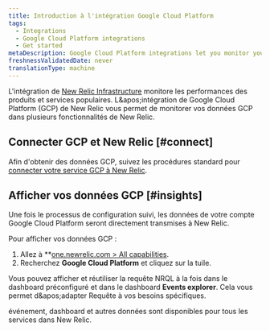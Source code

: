 ```yaml
---
title: Introduction à l'intégration Google Cloud Platform
tags:
  - Integrations
  - Google Cloud Platform integrations
  - Get started
metaDescription: Google Cloud Platform integrations let you monitor your GCP data in New Relic.
freshnessValidatedDate: never
translationType: machine
---
```


L&apos;intégration de [New Relic Infrastructure](/docs/infrastructure/new-relic-infrastructure/getting-started/introduction-new-relic-infrastructure) monitore les performances des produits et services populaires. L&amp;apos;intégration de Google Cloud Platform (GCP) de New Relic vous permet de monitorer vos données GCP dans plusieurs fonctionnalités de New Relic.

## Connecter GCP et New Relic [#connect]

Afin d&apos;obtenir des données GCP, suivez les procédures standard pour [connecter votre service GCP à New Relic](/docs/infrastructure/gcp-integrations).

## Afficher vos données GCP [#insights]

Une fois le processus de configuration suivi, les données de votre compte Google Cloud Platform seront directement transmises à New Relic.

Pour afficher vos données GCP :

1. Allez à <DNT>\*\*[one.newrelic.com &gt; All capabilities](https://one.newrelic.com/all-capabilities)</DNT>.
2. Recherchez <DNT>**Google Cloud Platform**</DNT> et cliquez sur la tuile.

Vous pouvez afficher et réutiliser la requête NRQL à la fois dans le dashboard préconfiguré <InlinePopover type="dashboards" />et dans le dashboard <DNT>**Events explorer**</DNT>. Cela vous permet d&amp;apos;adapter Requête à vos besoins spécifiques.

événement, dashboard et autres données sont disponibles pour tous les services dans New Relic.